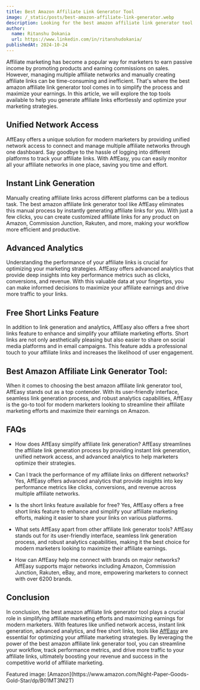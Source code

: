 ---
title: Best Amazon Affiliate Link Generator Tool
image: /_static/posts/best-amazon-affiliate-link-generator.webp
description: Looking for the best amazon affiliate link generator tool to streamline your affiliate marketing efforts? Look no further! This comprehensive guide covers everything you need to know about affiliate link generation, analytics, and more
author:
  name: Ritanshu Dokania
  url: https://www.linkedin.com/in/ritanshudokania/
publishedAt: 2024-10-24
---

Affiliate marketing has become a popular way for marketers to earn passive income by promoting products and earning commissions on sales. However, managing multiple affiliate networks and manually creating affiliate links can be time-consuming and inefficient. That's where the best amazon affiliate link generator tool comes in to simplify the process and maximize your earnings. In this article, we will explore the top tools available to help you generate affiliate links effortlessly and optimize your marketing strategies.

## Unified Network Access

AffEasy offers a unique solution for modern marketers by providing unified network access to connect and manage multiple affiliate networks through one dashboard. Say goodbye to the hassle of logging into different platforms to track your affiliate links. With AffEasy, you can easily monitor all your affiliate networks in one place, saving you time and effort.

## Instant Link Generation

Manually creating affiliate links across different platforms can be a tedious task. The best amazon affiliate link generator tool like AffEasy eliminates this manual process by instantly generating affiliate links for you. With just a few clicks, you can create customized affiliate links for any product on Amazon, Commission Junction, Rakuten, and more, making your workflow more efficient and productive.

## Advanced Analytics

Understanding the performance of your affiliate links is crucial for optimizing your marketing strategies. AffEasy offers advanced analytics that provide deep insights into key performance metrics such as clicks, conversions, and revenue. With this valuable data at your fingertips, you can make informed decisions to maximize your affiliate earnings and drive more traffic to your links.

## Free Short Links Feature

In addition to link generation and analytics, AffEasy also offers a free short links feature to enhance and simplify your affiliate marketing efforts. Short links are not only aesthetically pleasing but also easier to share on social media platforms and in email campaigns. This feature adds a professional touch to your affiliate links and increases the likelihood of user engagement.

## Best Amazon Affiliate Link Generator Tool:

When it comes to choosing the best amazon affiliate link generator tool, AffEasy stands out as a top contender. With its user-friendly interface, seamless link generation process, and robust analytics capabilities, AffEasy is the go-to tool for modern marketers looking to streamline their affiliate marketing efforts and maximize their earnings on Amazon.

## FAQs

- How does AffEasy simplify affiliate link generation?
  AffEasy streamlines the affiliate link generation process by providing instant link generation, unified network access, and advanced analytics to help marketers optimize their strategies.

- Can I track the performance of my affiliate links on different networks?
  Yes, AffEasy offers advanced analytics that provide insights into key performance metrics like clicks, conversions, and revenue across multiple affiliate networks.

- Is the short links feature available for free?
  Yes, AffEasy offers a free short links feature to enhance and simplify your affiliate marketing efforts, making it easier to share your links on various platforms.

- What sets AffEasy apart from other affiliate link generator tools?
  AffEasy stands out for its user-friendly interface, seamless link generation process, and robust analytics capabilities, making it the best choice for modern marketers looking to maximize their affiliate earnings.

- How can AffEasy help me connect with brands on major networks?
  AffEasy supports major networks including Amazon, Commission Junction, Rakuten, eBay, and more, empowering marketers to connect with over 6200 brands.

## Conclusion

In conclusion, the best amazon affiliate link generator tool plays a crucial role in simplifying affiliate marketing efforts and maximizing earnings for modern marketers. With features like unified network access, instant link generation, advanced analytics, and free short links, tools like [AffEasy](https://affeasy.link/) are essential for optimizing your affiliate marketing strategies. By leveraging the power of the best amazon affiliate link generator tool, you can streamline your workflow, track performance metrics, and drive more traffic to your affiliate links, ultimately boosting your revenue and success in the competitive world of affiliate marketing.

<div style={{ textAlign: "right", fontStyle: "italic" }}>
  Featured image:
  [Amazon](https://www.amazon.com/Night-Paper-Goods-Gold-Star/dp/B01MT3NI2T)
</div>

